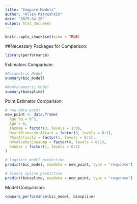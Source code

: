 ```yaml
---
title: "Compare Models"
author: "Allen Matyushkin"
date: "2025-04-26"
output: html_document
---
```


```r
knitr::opts_chunk$set(echo = TRUE)
```

##Necessary Packages for Comparison:

```r
library(performance)
```

Estimators Comparison:

```r
#Parametric Model
summary(bic_model)

#NonParametric Model
summary(binspline)
```

Point Estimator Comparison:

```r
# new data point
new_point <- data.frame(
  Age_Sq = 6^2,            
  Age = 6,
  Income = factor(3, levels = 1:8),  
  HeartDiseaseorAttack = factor(0, levels = 0:1),
  PhysActivity = factor(1, levels = 0:1),
  HvyAlcoholConsump = factor(0, levels = 0:1),
  Smoker = factor(1, levels = 0:1)
)

# logistic model prediction
predict(bic_model, newdata = new_point, type = "response")

# binary spline prediction
predict(binspline, newdata = new_point, type = "response")

```

Model Comparison:

```r
compare_performance(bic_model, binspline)

```


